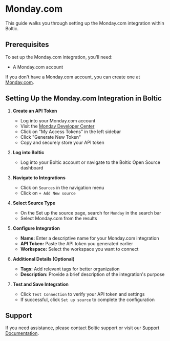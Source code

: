 # Monday.com

This guide walks you through setting up the Monday.com integration within Boltic.

## Prerequisites

To set up the Monday.com integration, you'll need:

- A Monday.com account

If you don't have a Monday.com account, you can create one at <a href="https://auth.monday.com/users/sign_up_new?origin=hp_fullbg_page_header" target="_blank" rel="noopener">Monday.com</a>.

## Setting Up the Monday.com Integration in Boltic

1. **Create an API Token**
   - Log into your Monday.com account
   - Visit the <a href="https://boltic-company.monday.com/apps/manage?placement=dev_center" target="_blank" rel="noopener">Monday Developer Center</a>
   - Click on "My Access Tokens" in the left sidebar
   - Click "Generate New Token"
   - Copy and securely store your API token

2. **Log into Boltic**
   - Log into your Boltic account or navigate to the Boltic Open Source dashboard

3. **Navigate to Integrations**
   - Click on `Sources` in the navigation menu
   - Click on `+ Add New source`

4. **Select Source Type**
   - On the Set up the source page, search for `Monday` in the search bar
   - Select Monday.com from the results

5. **Configure Integration**
   - **Name:** Enter a descriptive name for your Monday.com integration
   - **API Token:** Paste the API token you generated earlier
   - **Workspace:** Select the workspace you want to connect

6. **Additional Details (Optional)**
   - **Tags:** Add relevant tags for better organization
   - **Description:** Provide a brief description of the integration's purpose

7. **Test and Save Integration**
   - Click `Test Connection` to verify your API token and settings
   - If successful, click `Set up source` to complete the configuration

## Support

If you need assistance, please contact Boltic support or visit our <a href="https://docs.boltic.io" target="_blank" rel="noopener">Support Documentation</a>.

